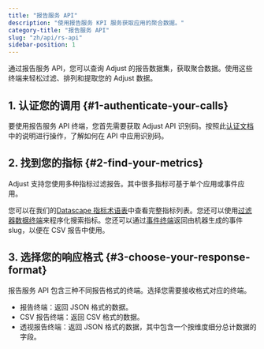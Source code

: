 ```yaml
---
title: "报告服务 API"
description: "使用报告服务 KPI 服务获取应用的聚合数据。"
category-title: "报告服务 API"
slug: "zh/api/rs-api"
sidebar-position: 1
---
```


通过报告服务 API，您可以查询 Adjust 的报告数据集，获取聚合数据。使用这些终端来轻松过滤、排列和提取您的 Adjust 数据。

## 1\. 认证您的调用 {#1-authenticate-your-calls}

要使用报告服务 API 终端，您首先需要获取 Adjust API 识别码。按照此[认证文档](/zh/api/rs-api/authentication)中的说明进行操作，了解如何在 API 中应用识别码。

## 2\. 找到您的指标 {#2-find-your-metrics}

Adjust 支持您使用多种指标过滤报告。其中很多指标可基于单个应用或事件应用。

您可以在我们的[Datascape 指标术语表](https://help.adjust.com/zh/article/datascape-metrics-glossary)中查看完整指标列表。您还可以使用[过滤器数据终端](/zh/api/rs-api/filters-data)来程序化搜索指标。您还可以通过[事件终端](/zh/api/rs-api/events)返回由机器生成的事件 slug，以便在 CSV 报告中使用。

## 3\. 选择您的响应格式 {#3-choose-your-response-format}

报告服务 API 包含三种不同报告格式的终端。选择您需要接收格式对应的终端。

-  报告终端：返回 JSON 格式的数据。
-  CSV 报告终端：返回 CSV 格式的数据。
-  透视报告终端：返回 JSON 格式的数据，其中包含一个按维度细分总计数据的字段。
